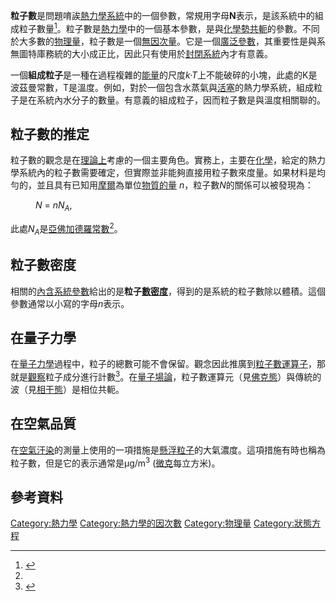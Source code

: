 {{Conjugate variables (thermodynamics)}}

'''粒子數'''是問題唷誒[[熱力學系統|熱力學系統]]中的一個參數，常規用字母'''N'''表示，是該系統中的組成粒子數量<ref name="HoP">{{cite book|last1=Benenson|first1=Walter|last2=Harris|first2=John|last3=Stöcker|first3=Horst|title=Handboo內額你苦苦完稿欸k of Physics |url=http://books.google.com/?id=c60mCxGRMR8C&pg=PA637&dq=%22Particle+number%22#v=onepage&q=%22Particle%20number%22&f=false|publisher=Springer|isbn=0-387-95269-1|year=2002}}</ref>。粒子數是[[熱力學|熱力學]]中的一個基本參數，是與[[化學勢|化學勢]][[共軛變數_(熱力學)|共軛]]的參數。不同於大多數的[[物理量|物理量]]，粒子數是一個[[無量綱量|無因次量]]。它是一個[[內含及外延性質|廣泛參數]]，其重要性是與系無圖特庫務統的大小成正比，因此只有使用於[[熱力學系統#封閉系統|封閉系統]]內才有意義。

一個'''組成粒子'''是一種在過程複雜的[[能量|能量]]的尺度''k·T''上不能破碎的小塊，此處的K是波茲曼常數，T是溫度。例如，對於一個包含水蒸氣與[[活塞|活塞]]的熱力學系統，組成粒子是在系統內水分子的數量。有意義的組成粒子，因而粒子數是與溫度相關聯的。

== 粒子數的推定 ==
粒子數的觀念是在[[理論物理|理論上]]考慮的一個主要角色。實務上，主要在[[化學|化學]]，給定的熱力學系統內的粒子數需要確定，但實際並非能夠直接用粒子數來度量。如果材料是均勻的，並且具有已知用[[莫耳_(單位)|摩爾]]為單位[[物質的量|物質的量]] ''n''，粒子數''N''的關係可以被發現為：
:''N'' = ''nN<sub>A</sub>'',
此處''N<sub>A</sub>''是[[亞佛加厥常數|亞佛加德羅常數]]<ref name="HoP"/>。

== 粒子數密度 ==
相關的[[內含及外延性質|內含系統參數]]給出的是'''粒子[[數密度|數密度]]'''，得到的是系統的粒子數除以體積。這個參數通常以小寫的字母''n''表示。

== 在量子力學 ==
在[[量子力學|量子力學]]過程中，粒子的總數可能不會保留。觀念因此推廣到[[粒子數運算子|粒子數運算子]]，那就是[[可觀察量|觀察]]粒子成分進行計數<ref>{{cite book|last1=Schumacher|first1=Benjamin|last2=Westmoreland|first2=Michael|title=Quantum Processes, Systems, and Information |year=2010|publisher=[[Cambridge_University_Press|Cambridge University Press]]}}</ref>。在[[量子場論|量子場論]]，粒子數運算元（見[[佛克態|佛克態]]）與傳統的波（見[[相干態|相干態]]）是相位共軛。

== 在空氣品質 ==
在[[空氣汙染|空氣汙染]]的測量上使用的一項措施是[[懸浮粒子|懸浮粒子]]的大氣濃度。這項措施有時也稱為粒子數，但是它的表示通常是μg/m<sup>3</sup> ([[微克|微克]]每立方米)。

== 參考資料 ==
{{Reflist}}

<!--Categories-->
[[Category:熱力學|Category:熱力學]]
[[Category:熱力學的因次數|Category:熱力學的因次數]]
[[Category:物理量|Category:物理量]]
[[Category:狀態方程|Category:狀態方程]]